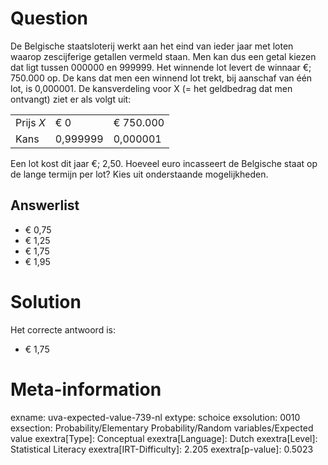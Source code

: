 Question
========

De Belgische staatsloterij werkt aan het eind van ieder jaar met loten
waarop zescijferige getallen vermeld staan. Men kan dus een getal kiezen
dat ligt tussen 000000 en 999999. Het winnende lot levert de winnaar €;
750.000 op. De kans dat men een winnend lot trekt, bij aanschaf van één
lot, is 0,000001. De kansverdeling voor X (= het geldbedrag dat men
ontvangt) ziet er als volgt uit:

  ----------- ---------- -----------
  Prijs *X*   € 0        € 750.000
  Kans        0,999999   0,000001
  ----------- ---------- -----------

Een lot kost dit jaar €; 2,50. Hoeveel euro incasseert de Belgische
staat op de lange termijn per lot? Kies uit onderstaande mogelijkheden.

Answerlist
----------

* € 0,75
* € 1,25
* € 1,75
* € 1,95

Solution
========

Het correcte antwoord is: 

* € 1,75

Meta-information
================
exname: uva-expected-value-739-nl
extype: schoice
exsolution: 0010
exsection: Probability/Elementary Probability/Random variables/Expected value
exextra[Type]: Conceptual
exextra[Language]: Dutch
exextra[Level]: Statistical Literacy
exextra[IRT-Difficulty]: 2.205
exextra[p-value]: 0.5023

